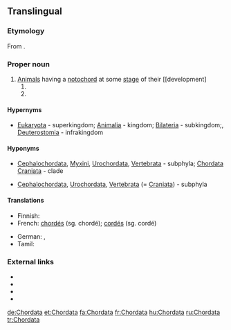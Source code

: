 ==Translingual==

===Etymology===
From {{etyl|la|mul}} {{term|chorda||cord, string|lang=la}}.

===Proper noun===
{{taxoninfl}}

# [[animal|Animal]]s having a [[notochord]] at some [[stage]] of their [[development]
## {{taxon|phylum|superphylum|Deuterostomia]}}
## {{taxon|phylum|infrakingdom|Deuterstomia}}

====Hypernyms====
* {{sense|phylum in infrakingdom}} [[Eukaryota]]&nbsp;- superkingdom; [[Animalia]]&nbsp;- kingdom; [[Bilateria]]&nbsp;- subkingdom;, [[Deuterostomia]]&nbsp;- infrakingdom

====Hyponyms====
* {{sense|phylum}} [[Cephalochordata]], [[Myxini]], [[Urochordata]], [[Vertebrata]]&nbsp;- subphyla; [[Chordata Craniata]]&nbsp;- clade
* {{sense|phylum in infrakingdom}} [[Cephalochordata]], [[Urochordata]], [[Vertebrata]] (= [[Craniata]])&nbsp;- subphyla

====Translations====
{{trans-top|a taxonomic phylum, within superphylum Deuterostomia}}
* Finnish: {{t|fi|selkäjänteiset}}
* French: [[chordés]] {{g|m-p}} (sg. chordé); [[cordés]] {{g|m-p}} (sg. cordé)
{{trans-mid}}
* German: {{t+|de|Chordatiere|f-p}}, {{t+|de|Chordata|n-p}}
* Tamil: {{t|ta|முதுகுநாணிகள்|tr=mutukunaanikal|sc=Taml}}
{{trans-bottom}}

===External links===
* {{projectlink|wikipedia}}
* {{specieslite}}
* {{comcatlite}}
* {{R:TOL}}

[[de:Chordata]]
[[et:Chordata]]
[[fa:Chordata]]
[[fr:Chordata]]
[[hu:Chordata]]
[[ru:Chordata]]
[[tr:Chordata]]